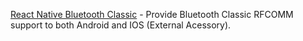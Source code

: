 [React Native Bluetooth Classic](https://kenjdavidson.com/react-native-bluetooth-classic) - Provide Bluetooth Classic RFCOMM support to both Android and IOS (External Acessory).
